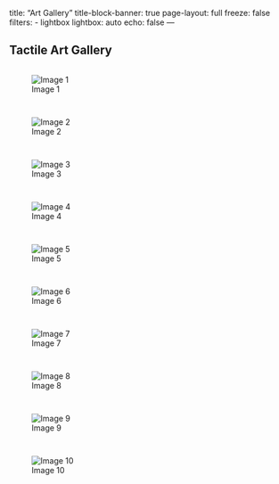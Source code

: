 title: "Art Gallery"
title-block-banner: true
page-layout: full
freeze: false
filters:
   - lightbox
lightbox: auto
echo: false
---

## Tactile Art Gallery

::: {style="display: grid; grid-template-columns: repeat(auto-fill, minmax(250px, 1fr)); grid-gap: 1em;"}

![Image 1](images/1.jpg){description="Good intentions, September 2020"}

![Image 2](images/2.JPG){description="Light and Dark, October 2020"}

![Image 3](images/3.jpg){description="Caption for picture 3"}

![Image 4](images/4.jpg){description="Caption for Image 4"}

![Image 5](images/5.jpg){description="Caption for Image 5"}

![Image 6](images/6.jpg){description="Caption for Image 6"}

![Image 7](images/7.jpg){description="Caption for Image 7"}

![Image 8](images/8.jpg){description="Caption for Image 8"}

![Image 9](images/9.jpg){description="Caption for Image 9"}

![Image 10](images/10.jpg){description="Caption for Image 10"}



:::
